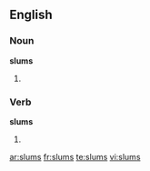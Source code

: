 ==English==

===Noun===
'''slums'''

# {{plural of|[[slum]]}}

===Verb===
'''slums'''

# {{third-person singular of|[[slum]]}}

[[ar:slums]]
[[fr:slums]]
[[te:slums]]
[[vi:slums]]